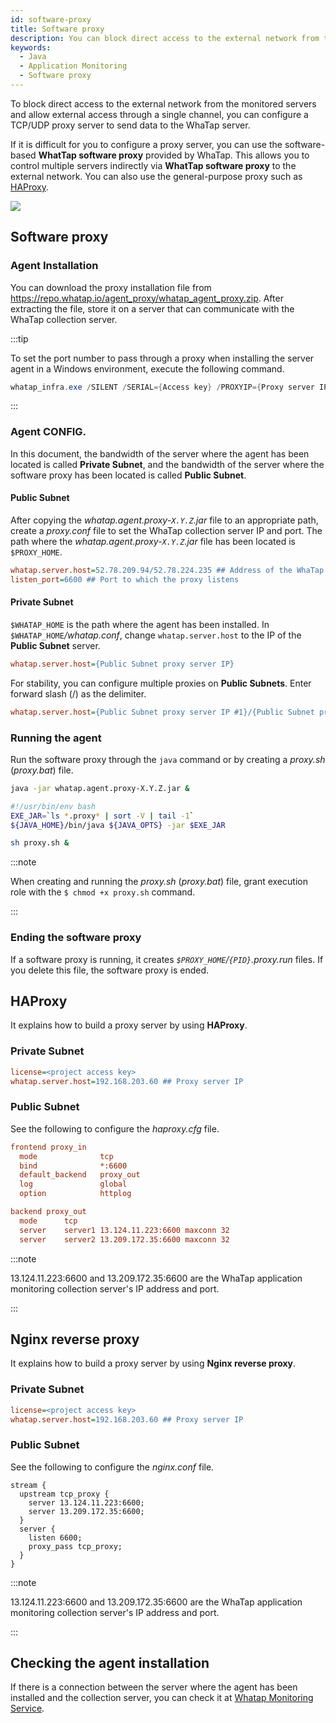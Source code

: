 ```yaml
---
id: software-proxy
title: Software proxy
description: You can block direct access to the external network from the monitored servers and allow external access through a single channel.
keywords:
  - Java
  - Application Monitoring
  - Software proxy
---
```


To block direct access to the external network from the monitored servers and allow external access through a single channel, you can configure a TCP/UDP proxy server to send data to the WhaTap server.

If it is difficult for you to configure a proxy server, you can use the software-based **WhatTap software proxy** provided by WhaTap. 
This allows you to control multiple servers indirectly via **WhatTap software proxy** to the external network. You can also use the general-purpose proxy such as [HAProxy](https://www.haproxy.org).

![](/img/software-proxy.png)

## Software proxy

### Agent Installation

You can download the proxy installation file from https://repo.whatap.io/agent_proxy/whatap_agent_proxy.zip.
After extracting the file, store it on a server that can communicate with the WhaTap collection server.

:::tip

To set the port number to pass through a proxy when installing the server agent in a Windows environment, execute the following command.

```powershell
whatap_infra.exe /SILENT /SERIAL={Access key} /PROXYIP={Proxy server IP} /PROXYPORT=6600
```

:::

### Agent CONFIG.

In this document, the bandwidth of the server where the agent has been located is called **Private Subnet**, and the bandwidth of the server where the software proxy has been located is called **Public Subnet**.

#### Public Subnet

After copying the *whatap.agent.proxy-`X.Y.Z`.jar* file to an appropriate path, create a *proxy.conf* file to set the WhaTap collection server IP and port. The path where the *whatap.agent.proxy-`X.Y.Z`.jar* file has been located is `$PROXY_HOME`.

```ini title='$PROXY_HOME/proxy.conf'
whatap.server.host=52.78.209.94/52.78.224.235 ## Address of the WhaTap application monitoring collection server
listen_port=6600 ## Port to which the proxy listens
```

#### Private Subnet

`$WHATAP_HOME` is the path where the agent has been installed. In `$WHATAP_HOME`_/whatap.conf_, change `whatap.server.host` to the IP of the **Public Subnet** server.

```ini title='$WHATAP_HOME/whatap.conf'
whatap.server.host={Public Subnet proxy server IP}
```

For stability, you can configure multiple proxies on **Public Subnets**. Enter forward slash (/) as the delimiter.

```ini title='$WHATAP_HOME/whatap.conf'
whatap.server.host={Public Subnet proxy server IP #1}/{Public Subnet proxy server IP #2} 
```

### Running the agent

Run the software proxy through the `java` command or by creating a *proxy.sh* (*proxy.bat*) file.

```bash title='java command'
java -jar whatap.agent.proxy-X.Y.Z.jar &
```

```bash title='proxy.sh (Windows: proxy.bat)'
#!/usr/bin/env bash 
EXE_JAR=`ls *.proxy* | sort -V | tail -1` 
${JAVA_HOME}/bin/java ${JAVA_OPTS} -jar $EXE_JAR
```

```bash
sh proxy.sh &
```

:::note

When creating and running the *proxy.sh* (*proxy.bat*) file, grant execution role with the `$ chmod +x proxy.sh` command.

:::

### Ending the software proxy

If a software proxy is running, it creates _`$PROXY_HOME`/`{PID}`.proxy.run_ files. If you delete this file, the software proxy is ended.

## HAProxy

It explains how to build a proxy server by using **HAProxy**.

### Private Subnet

```ini title='$WHATAP_HOME/whatap.conf'
license=<project access key>
whatap.server.host=192.168.203.60 ## Proxy server IP
```

### Public Subnet

See the following to configure the *haproxy.cfg* file.

```ini title='/etc/haproxy/haproxy.cfg'
frontend proxy_in
  mode              tcp
  bind              *:6600
  default_backend   proxy_out
  log               global
  option            httplog

backend proxy_out
  mode      tcp
  server    server1 13.124.11.223:6600 maxconn 32 
  server    server2 13.209.172.35:6600 maxconn 32
```

:::note

13.124.11.223:6600 and 13.209.172.35:6600 are the WhaTap application monitoring collection server's IP address and port.

:::

## Nginx reverse proxy

It explains how to build a proxy server by using **Nginx reverse proxy**.

### Private Subnet

```ini title='$WHATAP_HOME/whatap.conf'
license=<project access key>
whatap.server.host=192.168.203.60 ## Proxy server IP
```

### Public Subnet

See the following to configure the *nginx.conf* file.

```apacheconf title='/etc/nginx/nginx.conf'
stream {
  upstream tcp_proxy {
    server 13.124.11.223:6600;
    server 13.209.172.35:6600;
  }
  server {
    listen 6600;
    proxy_pass tcp_proxy;
  }
}
```

:::note

13.124.11.223:6600 and 13.209.172.35:6600 are the WhaTap application monitoring collection server's IP address and port.

:::

## Checking the agent installation

If there is a connection between the server where the agent has been installed and the collection server, you can check it at [Whatap Monitoring Service](https://service.whatap.io).

